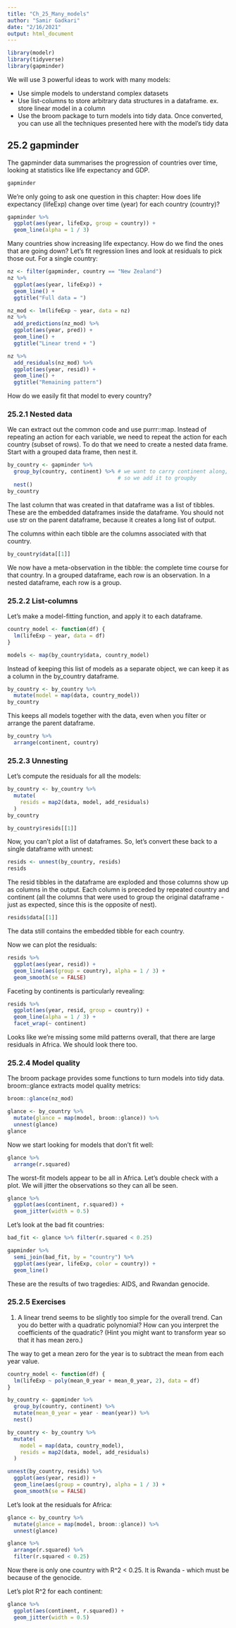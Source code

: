 ```yaml
---
title: "Ch_25_Many_models"
author: "Samir Gadkari"
date: "2/16/2021"
output: html_document
---
```


```r
library(modelr)
library(tidyverse)
library(gapminder)
```

We will use 3 powerful ideas to work with many models:

  * Use simple models to understand complex datasets
  * Use list-columns to store arbitrary data structures in a dataframe.
    ex. store linear model in a column
  * Use the broom package to turn models into tidy data.
    Once converted, you can use all the techniques presented here with
    the model's tidy data
    
## 25.2 gapminder

The gapminder data summarises the progression of countries over time, looking at statistics like life expectancy and GDP.
```r
gapminder
```

We're only going to ask one question in this chapter:
How does life expectancy (lifeExp) change over time (year) for each 
country (country)?

```r
gapminder %>%
  ggplot(aes(year, lifeExp, group = country)) +
  geom_line(alpha = 1 / 3)
```

Many countries show increasing life expectancy. How do we find the ones that
are going down? Let's fit regression lines and look at residuals to pick
those out. For a single country:

```r
nz <- filter(gapminder, country == "New Zealand")
nz %>%
  ggplot(aes(year, lifeExp)) +
  geom_line() +
  ggtitle("Full data = ")

nz_mod <- lm(lifeExp ~ year, data = nz)
nz %>%
  add_predictions(nz_mod) %>%
  ggplot(aes(year, pred)) +
  geom_line() +
  ggtitle("Linear trend + ")

nz %>%
  add_residuals(nz_mod) %>%
  ggplot(aes(year, resid)) +
  geom_line() +
  ggtitle("Remaining pattern")
```

How do we easily fit that model to every country?

### 25.2.1 Nested data

We can extract out the common code and use purrr::map.
Instead of repeating an action for each variable, we need to repeat the action
for each country (subset of rows). To do that we need to create a
nested data frame. Start with a grouped data frame, then nest it.

```r
by_country <- gapminder %>%
  group_by(country, continent) %>% # we want to carry continent along,
                                   # so we add it to groupby
  nest()
by_country
```

The last column that was created in that dataframe was a list of tibbles.
These are the embedded dataframes inside the dataframe.
You should not use str on the parent dataframe, because it creates
a long list of output.

The columns within each tibble are the columns associated
with that country.

```r
by_country$data[[1]]
```

We now have a meta-observation in the tibble: the complete
time course for that country.
In a grouped dataframe, each row is an observation.
In a nested dataframe, each row is a group.

### 25.2.2 List-columns

Let's make a model-fitting function, and apply it to each dataframe.
```r
country_model <- function(df) {
  lm(lifeExp ~ year, data = df)
}

models <- map(by_country$data, country_model)
```

Instead of keeping this list of models as a separate object,
we can keep it as a column in the by_country dataframe.
```r
by_country <- by_country %>%
  mutate(model = map(data, country_model))
by_country
```

This keeps all models together with the data, even when you
filter or arrange the parent dataframe.

```r
by_country %>%
  arrange(continent, country)
```

### 25.2.3 Unnesting

Let's compute the residuals for all the models:
```r
by_country <- by_country %>%
  mutate(
    resids = map2(data, model, add_residuals)
  )
by_country
```

```r
by_country$resids[[1]]
```

Now, you can't plot a list of dataframes. So, let's convert these back
to a single dataframe with unnest:

```r
resids <- unnest(by_country, resids)
resids
```

The resid tibbles in the dataframe are exploded and those columns 
show up as columns in the output. Each column is preceded by
repeated country and continent (all the columns that were used
to group the original dataframe - just as expected, since this
is the opposite of nest).

```r
resids$data[[1]]
```

The data still contains the embedded tibble for each country.

Now we can plot the residuals:

```r
resids %>%
  ggplot(aes(year, resid)) +
  geom_line(aes(group = country), alpha = 1 / 3) +
  geom_smooth(se = FALSE)
```

Faceting by continents is particularly revealing:

```r
resids %>%
  ggplot(aes(year, resid, group = country)) +
  geom_line(alpha = 1 / 3) +
  facet_wrap(~ continent)
```

Looks like we're missing some mild patterns overall, 
that there are large residuals in Africa. We should
look there too.

### 25.2.4 Model quality

The broom package provides some functions to turn models
into tidy data. broom::glance extracts model quality metrics:
```r
broom::glance(nz_mod)
```

```r
glance <- by_country %>%
  mutate(glance = map(model, broom::glance)) %>%
  unnest(glance)
glance
```

Now we start looking for models that don't fit well:

```r
glance %>%
  arrange(r.squared)
```

The worst-fit models appear to be all in Africa. Let's double check
with a plot. We will jitter the observations so they can all be seen.

```r
glance %>%
  ggplot(aes(continent, r.squared)) +
  geom_jitter(width = 0.5)
```

Let's look at the bad fit countries:

```r
bad_fit <- glance %>% filter(r.squared < 0.25)

gapminder %>%
  semi_join(bad_fit, by = "country") %>%
  ggplot(aes(year, lifeExp, color = country)) +
  geom_line()
```

These are the results of two tragedies: AIDS, and Rwandan genocide.

### 25.2.5 Exercises

1. A linear trend seems to be slightly too simple for the overall trend. Can you do better with a quadratic polynomial? How can you interpret the coefficients of the quadratic? (Hint you might want to transform year so that it has mean zero.)

The way to get a mean zero for the year is to subtract the mean
from each year value.

```r
country_model <- function(df) {
  lm(lifeExp ~ poly(mean_0_year + mean_0_year, 2), data = df)
}

by_country <- gapminder %>%
  group_by(country, continent) %>%
  mutate(mean_0_year = year - mean(year)) %>%
  nest()

by_country <- by_country %>%
  mutate(
    model = map(data, country_model),
    resids = map2(data, model, add_residuals)
  )

unnest(by_country, resids) %>%
  ggplot(aes(year, resid)) +
  geom_line(aes(group = country), alpha = 1 / 3) +
  geom_smooth(se = FALSE)
```


Let's look at the residuals for Africa:
```r
glance <- by_country %>%
  mutate(glance = map(model, broom::glance)) %>%
  unnest(glance)

glance %>%
  arrange(r.squared) %>%
  filter(r.squared < 0.25)
```

Now there is only one country with R^2 < 0.25. It is Rwanda - which
must be because of the genocide.

Let's plot R^2 for each continent:

```r
glance %>%
  ggplot(aes(continent, r.squared)) +
  geom_jitter(width = 0.5)
```

